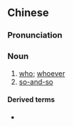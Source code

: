 {{also|谁谁}}
==Chinese==
{{zh-forms|s=谁谁}}

===Pronunciation===
{{zh-pron
|m=shéishéi
|cat=n
}}

===Noun===
{{zh-noun}}

# [[who]]; [[whoever]]
# [[so-and-so]]

====Derived terms====
* {{zh-l|愛誰誰}}